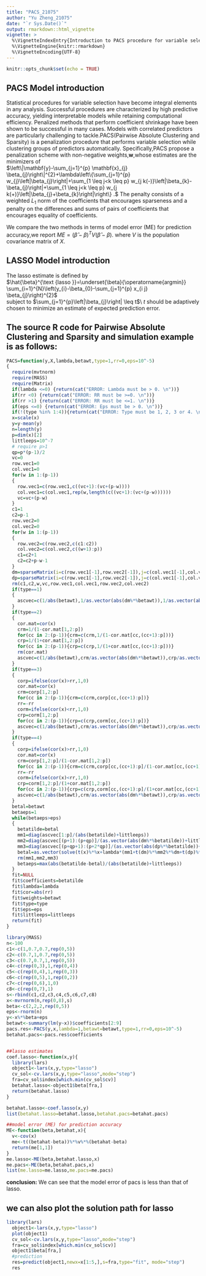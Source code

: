 ```yaml
---
title: "PACS_21075"
author: "Yu Zheng_21075"
date: "`r Sys.Date()`"
output: rmarkdown::html_vignette
vignette: >
  %\VignetteIndexEntry{Introduction to PACS procedure for variable selection}
  %\VignetteEngine{knitr::rmarkdown}
  %\VignetteEncoding{UTF-8}
---
```



```r
knitr::opts_chunk$set(echo = TRUE)
```

## PACS Model introduction 
  Statistical procedures for variable selection have become integral elements in any analysis. Successful procedures are characterized by high predictive accuracy, yielding interpretable models while retaining computational efficiency. Penalized methods that perform coefficient shrinkage have been shown to be successful in many cases. Models
with correlated predictors are particularly challenging to tackle.PACS(Pairwise Absolute Clustering and Sparsity) is a penalization procedure that performs variable selection while clustering groups of predictors automatically.
  Specifically,PACS propose a penalization scheme
with non-negative weights,$\boldsymbol{w}$,whose estimates are the minimizers of\
$\left\|\mathbf{y}-\sum_{j=1}^{p} \mathbf{x}_{j} \beta_{j}\right\|^{2}+\lambda\left\{\sum_{j=1}^{p} w_{j}\left|\beta_{j}\right|+\sum_{1 \leq j<k \leq p} w_{j k(-)}\left|\beta_{k}-\beta_{j}\right|+\sum_{1 \leq j<k \leq p} w_{j k(+)}\left|\beta_{j}+\beta_{k}\right|\right\} .$
The penalty consists of a weighted $L_{1}$ norm of the coefficients that encourages sparseness and a penalty on the differences and sums of pairs of coefficients that encourages equality
of coefficients.

We compare the two methods in terms of  model error (ME) for prediction accuracy,we report $ME=(\hat{\beta}-\beta)^{T}V (\hat{\beta}-\beta)$.
where $V$ is the population covariance matrix of $X$.


## LASSO Model introduction 
The lasso estimate is defined by\
$\hat{\beta}^{\text {lasso }}=\underset{\beta}{\operatorname{argmin}} \sum_{i=1}^{N}\left(y_{i}-\beta_{0}-\sum_{j=1}^{p} x_{i j} \beta_{j}\right)^{2}$\
subject to $\sum_{j=1}^{p}\left|\beta_{j}\right| \leq t$\\
 $t$ should be adaptively chosen to minimize an estimate of expected prediction error.

## The source R code for Pairwise Absolute Clustering and Sparsity and simulation example is as follows:

```r
PACS=function(y,X,lambda,betawt,type=1,rr=0,eps=10^-5)
{
  require(mvtnorm)
  require(MASS)
  require(Matrix)
  if(lambda <=0) {return(cat("ERROR: Lambda must be > 0. \n"))}
  if(rr <0) {return(cat("ERROR: RR must be >=0. \n"))}
  if(rr >1) {return(cat("ERROR: RR must be <=1. \n"))}
  if(eps <=0) {return(cat("ERROR: Eps must be > 0. \n"))}
  if(!(type %in% 1:4)){return(cat("ERROR: Type must be 1, 2, 3 or 4. \n"))}
  x=scale(x)
  y=y-mean(y)
  n=length(y)
  p=dim(x)[2]
  littleeps=10^-7
  # require p>1
  qp=p*(p-1)/2
  vc=0
  row.vec1=0
  col.vec1=0
  for(w in 1:(p-1))
  {
    row.vec1=c(row.vec1,c((vc+1):(vc+(p-w))))
    col.vec1=c(col.vec1,rep(w,length(c((vc+1):(vc+(p-w))))))
    vc=vc+(p-w)
  }
  c1=1
  c2=p-1
  row.vec2=0
  col.vec2=0
  for(w in 1:(p-1))
  {
    row.vec2=c(row.vec2,c(c1:c2))
    col.vec2=c(col.vec2,c((w+1):p))
    c1=c2+1
    c2=c2+p-w-1
  }
  dm=sparseMatrix(i=c(row.vec1[-1],row.vec2[-1]),j=c(col.vec1[-1],col.vec2[-1]),x=c(rep(1,qp),rep(-1,qp)))
  dp=sparseMatrix(i=c(row.vec1[-1],row.vec2[-1]),j=c(col.vec1[-1],col.vec2[-1]),x=c(rep(1,qp),rep(1,qp)))
  rm(c1,c2,w,vc,row.vec1,col.vec1,row.vec2,col.vec2)
  if(type==1)
  {
    ascvec=c(1/abs(betawt),1/as.vector(abs(dm%*%betawt)),1/as.vector(abs(dp%*%betawt)))
  }
  if(type==2)
  {
    cor.mat=cor(x)
    crm=1/(1-cor.mat[1,2:p])
    for(cc in 2:(p-1)){crm=c(crm,1/(1-cor.mat[cc,(cc+1):p]))}
    crp=1/(1+cor.mat[1,2:p])
    for(cc in 2:(p-1)){crp=c(crp,1/(1+cor.mat[cc,(cc+1):p]))}
    rm(cor.mat)
    ascvec=c(1/abs(betawt),crm/as.vector(abs(dm%*%betawt)),crp/as.vector(abs(dp%*%betawt)))
  }
  if(type==3)
  {
    corp=ifelse(cor(x)>rr,1,0)
    cor.mat=cor(x)
    crm=corp[1,2:p]
    for(cc in 2:(p-1)){crm=c(crm,corp[cc,(cc+1):p])}
    rr=-rr
    corm=ifelse(cor(x)<rr,1,0)
    crp=corm[1,2:p]
    for(cc in 2:(p-1)){crp=c(crp,corm[cc,(cc+1):p])}
    ascvec=c(1/abs(betawt),crm/as.vector(abs(dm%*%betawt)),crp/as.vector(abs(dp%*%betawt)))
  }
  if(type==4)
  {
    corp=ifelse(cor(x)>rr,1,0)
    cor.mat=cor(x)
    crm=corp[1,2:p]/(1-cor.mat[1,2:p])
    for(cc in 2:(p-1)){crm=c(crm,corp[cc,(cc+1):p]/(1-cor.mat[cc,(cc+1):p]))}
    rr=-rr
    corm=ifelse(cor(x)<rr,1,0)
    crp=corm[1,2:p]/(1+cor.mat[1,2:p])
    for(cc in 2:(p-1)){crp=c(crp,corm[cc,(cc+1):p]/(1+cor.mat[cc,(cc+1):p]))}
    ascvec=c(1/abs(betawt),crm/as.vector(abs(dm%*%betawt)),crp/as.vector(abs(dp%*%betawt)))
  }
  betal=betawt
  betaeps=1
  while(betaeps>eps)
  {
    betatilde=betal
    mm1=diag(ascvec[1:p]/(abs(betatilde)+littleeps))
    mm2=diag(ascvec[(p+1):(p+qp)]/(as.vector(abs(dm%*%betatilde))+littleeps))
    mm3=diag(ascvec[(p+qp+1):(p+2*qp)]/(as.vector(abs(dp%*%betatilde))+littleeps))
    betal=as.vector(solve(t(x)%*%x+lambda*(mm1+t(dm)%*%mm2%*%dm+t(dp)%*%mm3%*%dp))%*%t(x)%*%y)
    rm(mm1,mm2,mm3)
    betaeps=max(abs(betatilde-betal)/(abs(betatilde)+littleeps))
  }
  fit=NULL
  fit$coefficients=betatilde
  fit$lambda=lambda
  fit$cor=abs(rr)
  fit$weights=betawt
  fit$type=type
  fit$eps=eps
  fit$littleeps=littleeps  
  return(fit)
}

library(MASS)
n<-100
c1<-c(1,0.7,0.7,rep(0,5))
c2<-c(0.7,1,0.7,rep(0,5))
c3<-c(0.7,0.7,1,rep(0,5))
c4<-c(rep(0,3),1,rep(0,4))
c5<-c(rep(0,4),1,rep(0,3))
c6<-c(rep(0,5),1,rep(0,2))
c7<-c(rep(0,6),1,0)
c8<-c(rep(0,7),1)
s<-rbind(c1,c2,c3,c4,c5,c6,c7,c8)
x<-mvrnorm(n,rep(0,8),s)
beta<-c(2,2,2,rep(0,5))
eps<-rnorm(n)
y<-x%*%beta+eps
betawt<-summary(lm(y~x))$coefficients[2:9]
pacs.res<-PACS(y,x,lambda=1,betawt=betawt,type=1,rr=0,eps=10^-5)
betahat.pacs<-pacs.res$coefficients


##lasso estimates
coef.lasso<-function(x,y){
  library(lars)
  object1<-lars(x,y,type="lasso")
  cv_sol<-cv.lars(x,y,type="lasso",mode="step")
  fra=cv_sol$index[which.min(cv_sol$cv)]
  betahat.lasso<-object1$beta[fra,]
  return(betahat.lasso)
}

betahat.lasso<-coef.lasso(x,y)
list(betahat.lasso=betahat.lasso,betahat.pacs=betahat.pacs)

##model error (ME) for prediction accuracy
ME<-function(beta,betahat,x){
  v<-cov(x)
  me<-t((betahat-beta))%*%v%*%(betahat-beta)
  return(me[1,1])
}
me.lasso<-ME(beta,betahat.lasso,x)
me.pacs<-ME(beta,betahat.pacs,x)
list(me.lasso=me.lasso,me.pacs=me.pacs)
```
$\textbf{conclusion:}$
We can see that the model error of pacs is less than that of lasso.

## we can also plot the solution path for lasso

```r
library(lars)
  object1<-lars(x,y,type="lasso")
  plot(object1)
  cv_sol<-cv.lars(x,y,type="lasso",mode="step")
  fra=cv_sol$index[which.min(cv_sol$cv)]
  object1$beta[fra,]
  #prediction
  res=predict(object1,newx=x[1:5,],s=fra,type="fit", mode="step")
  res
```


